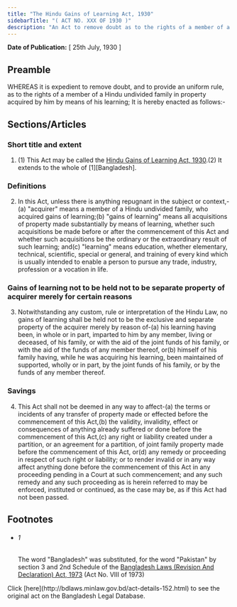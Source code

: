 ```yaml
---
title: "The Hindu Gains of Learning Act, 1930"
sidebarTitle: "( ACT NO. XXX OF 1930 )"
description: "An Act to remove doubt as to the rights of a member of a Hindu undivided family in property acquired by him by means of his learning."
---
```


**Date of Publication:** [ 25th July, 1930 ]

## Preamble

WHEREAS it is expedient to remove doubt, and to provide an uniform rule, as to the rights of a member of a Hindu undivided family in property acquired by him by means of his learning; It is hereby enacted as follows:-

## Sections/Articles

### Short title and extent

1. (1) This Act may be called the [Hindu Gains of Learning Act, 1930](/act-152.html "Hindu Gains of Learning Act, 1930").(2) It extends to the whole of [1][Bangladesh].

### Definitions

2. In this Act, unless there is anything repugnant in the subject or context,-(a) "acquirer" means a member of a Hindu undivided family, who acquired gains of learning;(b) "gains of learning" means all acquisitions of property made substantially by means of learning, whether such acquisitions be made before or after the commencement of this Act and whether such acquisitions be the ordinary or the extraordinary result of such learning; and(c) "learning" means education, whether elementary, technical, scientific, special or general, and training of every kind which is usually intended to enable a person to pursue any trade, industry, profession or a vocation in life.

### Gains of learning not to be held not to be separate property of acquirer merely for certain reasons

3. Notwithstanding any custom, rule or interpretation of the Hindu Law, no gains of learning shall be held not to be the exclusive and separate property of the acquirer merely by reason of-(a) his learning having been, in whole or in part, imparted to him by any member, living or deceased, of his family, or with the aid of the joint funds of his family, or with the aid of the funds of any member thereof, or(b) himself of his family having, while he was acquiring his learning, been maintained of supported, wholly or in part, by the joint funds of his family, or by the funds of any member thereof.

### Savings

4. This Act shall not be deemed in any way to affect-(a) the terms or incidents of any transfer of property made or effected before the commencement of this Act,(b) the validity, invalidity, effect or consequences of anything already suffered or done before the commencement of this Act,(c) any right or liability created under a partition, or an agreement for a partition, of joint family property made before the commencement of this Act, or(d) any remedy or proceeding in respect of such right or liability; or to render invalid or in any way affect anything done before the commencement of this Act in any proceeding pending in a Court at such commencement; and any such remedy and any such proceeding as is herein referred to may be enforced, instituted or continued, as the case may be, as if this Act had not been passed.

## Footnotes

- ###### 1

  The word "Bangladesh" was substituted, for the word "Pakistan" by section 3 and 2nd Schedule of the [Bangladesh Laws (Revision And Declaration) Act, 1973](/act-430.html "Bangladesh Laws (Revision And Declaration) Act, 1973") (Act No. VIII of 1973)

<Note>
  Click [here](http://bdlaws.minlaw.gov.bd/act-details-152.html) to see the original act on the Bangladesh Legal Database.
</Note>
